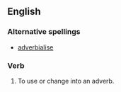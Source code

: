 ==English==

===Alternative spellings===
*[[adverbialise]] {{UK}}

===Verb===
{{en-verb|adverbializes|adverbializing|adverbialized|adverbialized}}

# To use or change into an adverb.